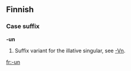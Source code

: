 ==Finnish==

===Case suffix===
'''-un'''

# Suffix variant for the illative singular, see [[-Vn]].

[[fr:-un]]